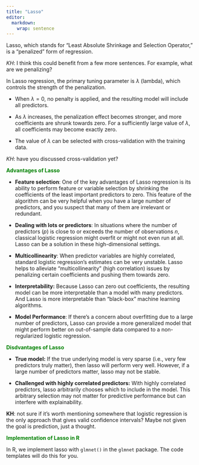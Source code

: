 ```yaml
---
title: "Lasso"
editor: 
  markdown: 
    wrap: sentence
---
```


Lasso, which stands for "Least Absolute Shrinkage and Selection Operator," is a "penalized" form of regression.

*KH*: I think this could benefit from a few more sentences. For example, what are we penalizing?

In Lasso regression, the primary tuning parameter is $\lambda$ (lambda), which controls the strength of the penalization.

-   When $\lambda=0$, no penalty is applied, and the resulting model will include all predictors.

-   As $\lambda$ increases, the penalization effect becomes stronger, and more coefficients are shrunk towards zero.
    For a sufficiently large value of $\lambda$, all coefficients may become exactly zero.

-   The value of $\lambda$ can be selected with cross-validation with the training data.

*KH*: have you discussed cross-validation yet?

[**Advantages of Lasso**]{style="color:green"}

-   **Feature selection**: One of the key advantages of Lasso regression is its ability to perform feature or variable selection by shrinking the coefficients of the least important predictors to zero.
    This feature of the algorithm can be very helpful when you have a large number of predictors, and you suspect that many of them are irrelevant or redundant.

-   **Dealing with lots or predictors**: In situations where the number of predictors ($p$) is close to or exceeds the number of observations $n$, classical logistic regression might overfit or might not even run at all.
    Lasso can be a solution in these high-dimensional settings.

-   **Multicollinearity**: When predictor variables are highly correlated, standard logistic regression's estimates can be very unstable.
    Lasso helps to alleviate "multicollinearity" (high correlation) issues by penalizing certain coefficients and pushing them towards zero.

-   **Interpretability:** Because Lasso can zero out coefficients, the resulting model can be more interpretable than a model with many predictors. And Lasso is more interpretable than "black-box" machine learning algorithms.

-   **Model Performance**: If there's a concern about overfitting due to a large number of predictors, Lasso can provide a more generalized model that might perform better on out-of-sample data compared to a non-regularized logistic regression.

[**Disdvantages of Lasso**]{style="color:green"}

-   **True model:** If the true underlying model is very sparse (i.e., very few predictors truly matter), then lasso will perform very well.
    However, if a large number of predictors matter, lasso may not be stable.

-   **Challenged with highly correlated predictors:** With highly correlated predictors, lasso arbitrarily chooses which to include in the model. This arbitrary selection may not matter for predictive performance but can interfere with explainability.

**KH**: not sure if it's worth mentioning somewhere that logistic regression is the only approach that gives valid confidence intervals?  Maybe not given the goal is prediction, just a thought.


[**Implementation of Lasso in R**]{style="color:green"}

In R, we implement lasso with `glmnet()` in the `glmnet` package.
The code templates will do this for you.
